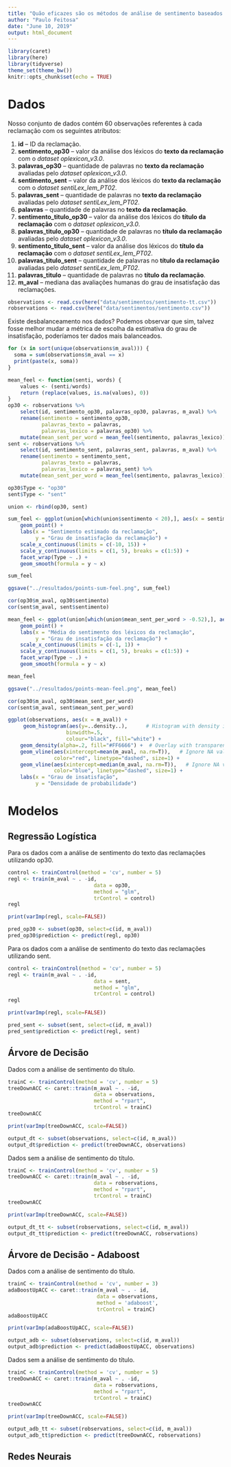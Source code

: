 ```yaml
---
title: "Quão eficazes são os métodos de análise de sentimento baseados em léxicos para estimar o nível de insatisfação de reclamações recebidas pelo ReclameAqui do governo federal?"
author: "Paulo Feitosa"
date: "June 10, 2019"
output: html_document
---
```


```r
library(caret)
library(here)
library(tidyverse)
theme_set(theme_bw())
knitr::opts_chunk$set(echo = TRUE)
```

# Dados

Nosso conjunto de dados contém 60 observações referentes à cada reclamação com os seguintes atributos:

1. **id** -- ID da reclamação.
2. **sentimento_op30** -- valor da análise dos léxicos do **texto da reclamação** com o *dataset oplexicon_v3.0*.
3. **palavras_op30** -- quantidade de palavras no **texto da reclamação** avaliadas pelo *dataset oplexicon_v3.0*. 
4. **sentimento_sent** -- valor da análise dos léxicos do **texto da reclamação** com o *dataset sentiLex_lem_PT02*.
5. **palavras_sent** -- quantidade de palavras no **texto da reclamação** avaliadas pelo *dataset sentiLex_lem_PT02*.
6. **palavras** -- quantidade de palavras no **texto da reclamação**.
7. **sentimento_titulo_op30** -- valor da análise dos léxicos do **título da reclamação** com o *dataset oplexicon_v3.0*.
8. **palavras_titulo_op30** -- quantidade de palavras no **título da reclamação** avaliadas pelo *dataset oplexicon_v3.0*.
9. **sentimento_titulo_sent** -- valor da análise dos léxicos do **título da reclamação** com o *dataset sentiLex_lem_PT02*. 
10. **palavras_titulo_sent** -- quantidade de palavras no **título da reclamação** avaliadas pelo *dataset sentiLex_lem_PT02*.
11. **palavras_titulo** -- quantidade de palavras no **título da reclamação**.
12. **m_aval** -- mediana das avaliações humanas do grau de insatisfação das reclamações.

```r
observations <- read.csv(here("data/sentimentos/sentimento-tt.csv"))
robservations <- read.csv(here("data/sentimentos/sentimento.csv"))
```

Existe desbalanceamento nos dados? Podemos observar que sim, talvez fosse melhor mudar a métrica de escolha da estimativa do grau de insatisfação, poderíamos ter dados mais balanceados.
```r
for (x in sort(unique(observations$m_aval))) {
  soma = sum(observations$m_aval == x)
  print(paste(x, soma))
}
```

```r
mean_feel <- function(senti, words) {
    values <- (senti/words)
    return (replace(values, is.na(values), 0))
}
op30 <- robservations %>%
    select(id, sentimento_op30, palavras_op30, palavras, m_aval) %>%
    rename(sentimento = sentimento_op30,
           palavras_texto = palavras,
           palavras_lexico = palavras_op30) %>%
    mutate(mean_sent_per_word = mean_feel(sentimento, palavras_lexico))
sent <- robservations %>%
    select(id, sentimento_sent, palavras_sent, palavras, m_aval) %>%
    rename(sentimento = sentimento_sent,
           palavras_texto = palavras,
           palavras_lexico = palavras_sent) %>%
    mutate(mean_sent_per_word = mean_feel(sentimento, palavras_lexico))

op30$Type <- "op30"
sent$Type <- "sent"

union <- rbind(op30, sent)
```

```r
sum_feel <- ggplot(union[which(union$sentimento < 20),], aes(x = sentimento, y = m_aval)) +
    geom_point() +
    labs(x = "Sentimento estimado da reclamação",
         y = "Grau de insatisfação da reclamação") + 
    scale_x_continuous(limits = c(-10, 15)) + 
    scale_y_continuous(limits = c(1, 5), breaks = c(1:5)) + 
    facet_wrap(Type ~ .) +
    geom_smooth(formula = y ~ x)

sum_feel

ggsave("../resultados/points-sum-feel.png", sum_feel)

cor(op30$m_aval, op30$sentimento)
cor(sent$m_aval, sent$sentimento)

mean_feel <- ggplot(union[which(union$mean_sent_per_word > -0.52),], aes(x = mean_sent_per_word, y = m_aval )) +
    geom_point() + 
    labs(x = "Média do sentimento dos léxicos da reclamação",
         y = "Grau de insatisfação da reclamação") + 
    scale_x_continuous(limits = c(-1, 1)) + 
    scale_y_continuous(limits = c(1, 5), breaks = c(1:5)) + 
    facet_wrap(Type ~ .) +
    geom_smooth(formula = y ~ x)

mean_feel

ggsave("../resultados/points-mean-feel.png", mean_feel)

cor(op30$m_aval, op30$mean_sent_per_word)
cor(sent$m_aval, sent$mean_sent_per_word)

ggplot(observations, aes(x = m_aval)) +
     geom_histogram(aes(y=..density..),      # Histogram with density instead of count on y-axis
                   binwidth=.5,
                   colour="black", fill="white") +
    geom_density(alpha=.2, fill="#FF6666") +  # Overlay with transparent density plot
    geom_vline(aes(xintercept=mean(m_aval, na.rm=T)),   # Ignore NA values for mean
               color="red", linetype="dashed", size=1) +
    geom_vline(aes(xintercept=median(m_aval, na.rm=T)),   # Ignore NA values for mean
               color="blue", linetype="dashed", size=1) +
    labs(x = "Grau de insatisfação",
         y = "Densidade de probabilidade")
```


# Modelos

## Regressão Logística

Para os dados com a análise de sentimento do texto das reclamações utilizando op30.
```r
control <- trainControl(method = 'cv', number = 5)
regl <- train(m_aval ~ . -id,
                            data = op30,
                            method = "glm",
                            trControl = control)
regl

print(varImp(regl, scale=FALSE))

pred_op30 <- subset(op30, select=c(id, m_aval))
pred_op30$prediction <- predict(regl, op30)
```

Para os dados com a análise de sentimento do texto das reclamações utilizando sent.
```r
control <- trainControl(method = 'cv', number = 5)
regl <- train(m_aval ~ . -id,
                            data = sent,
                            method = "glm",
                            trControl = control)
regl

print(varImp(regl, scale=FALSE))

pred_sent <- subset(sent, select=c(id, m_aval))
pred_sent$prediction <- predict(regl, sent)
```

## Árvore de Decisão

Dados com a análise de sentimento do título.
```r
trainC <- trainControl(method = 'cv', number = 5)
treeDownACC <- caret::train(m_aval ~ . -id,
                            data = observations, 
                            method = "rpart",
                            trControl = trainC)
treeDownACC

print(varImp(treeDownACC, scale=FALSE))

output_dt <- subset(observations, select=c(id, m_aval))
output_dt$prediction <- predict(treeDownACC, observations)
```

Dados sem a análise de sentimento do título.
```r
trainC <- trainControl(method = 'cv', number = 5)
treeDownACC <- caret::train(m_aval ~ . -id,
                            data = robservations, 
                            method = "rpart",
                            trControl = trainC)
treeDownACC

print(varImp(treeDownACC, scale=FALSE))

output_dt_tt <- subset(robservations, select=c(id, m_aval))
output_dt_tt$prediction <- predict(treeDownACC, robservations)
```

## Árvore de Decisão - Adaboost

Dados com a análise de sentimento do título.
```r
trainC <- trainControl(method = 'cv', number = 3)
adaBoostUpACC <- caret::train(m_aval ~ . - id,
                             data = observations,
                             method = 'adaboost',
                             trControl = trainC)
adaBoostUpACC

print(varImp(adaBoostUpACC, scale=FALSE))

output_adb <- subset(observations, select=c(id, m_aval))
output_adb$prediction <- predict(adaBoostUpACC, observations)
```

Dados sem a análise de sentimento do título.
```r
trainC <- trainControl(method = 'cv', number = 5)
treeDownACC <- caret::train(m_aval ~ . -id,
                            data = robservations, 
                            method = "rpart",
                            trControl = trainC)
treeDownACC

print(varImp(treeDownACC, scale=FALSE))

output_adb_tt <- subset(robservations, select=c(id, m_aval))
output_adb_tt$prediction <- predict(treeDownACC, robservations)
```


## Redes Neurais
